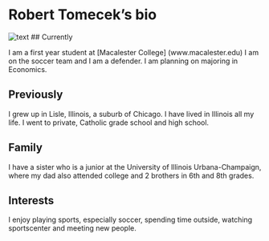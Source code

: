 Robert Tomecek's bio  
===================
![text](http://www.dailyherald.com/apps/pbcsi.dll/bilde?Site=DA&Date=20121025&Category=SPORTS&ArtNo=710259556&Ref=EP&NewTbl=1&item=18&maxw=182&maxh=291&Q=70&&updated=)
## Currently

I am a first year student at [Macalester College] (www.macalester.edu) 
I am on the soccer team and I am a defender. I am planning on majoring in Economics.

## Previously

I grew up in Lisle, Illinois, a suburb of Chicago. I have lived in Illinois all my life. I went to private, Catholic grade school and high school.

## Family

I have a sister who is a junior at the University of Illinois Urbana-Champaign, where my dad also attended college and 2 brothers in 6th and 8th grades.

## Interests
I enjoy playing sports, especially soccer, spending time outside, watching sportscenter and meeting new people.